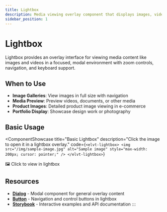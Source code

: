 ```yaml
---
title: Lightbox
description: Media viewing overlay component that displays images, videos, and other content in a modal interface with zoom and navigation controls
sidebar_position: 1
---
```



# Lightbox

Lightbox provides an overlay interface for viewing media content like images and videos in a focused, modal environment with zoom controls, navigation, and keyboard support.

## When to Use

- **Image Galleries**: View images in full size with navigation
- **Media Preview**: Preview videos, documents, or other media
- **Product Images**: Detailed product image viewing in e-commerce
- **Portfolio Display**: Showcase design work or photography

## Basic Usage

<ComponentShowcase
  title="Basic Lightbox"
  description="Click the image to open it in a lightbox overlay."
  code={`<elvt-lightbox>
  <img src="/img/sample-image.jpg" alt="Sample image" style="max-width: 200px; cursor: pointer;" />
</elvt-lightbox>`}
>
  <div style={{textAlign: 'center'}}>
    <div 
      style={{
        width: '200px',
        height: '120px',
        background: 'linear-gradient(45deg, var(--elvt-primitives-color-blue-100), var(--elvt-primitives-color-blue-300))',
        borderRadius: '8px',
        display: 'flex',
        alignItems: 'center',
        justifyContent: 'center',
        cursor: 'pointer',
        border: '2px solid var(--elvt-alias-layout-border-muted)',
        color: 'var(--elvt-alias-content-text-secondary)'
      }}
    >
      🖼️ Click to view in lightbox
    </div>
  </div>
</ComponentShowcase>

## Resources

- **[Dialog](/docs/components/dialog)** - Modal component for general overlay content
- **[Button](/docs/components/button)** - Navigation and control buttons in lightbox
- **[Storybook](https://elevate-core-ui.inform-cloud.io/?path=/docs/components-lightbox)** - Interactive examples and API documentation
:::